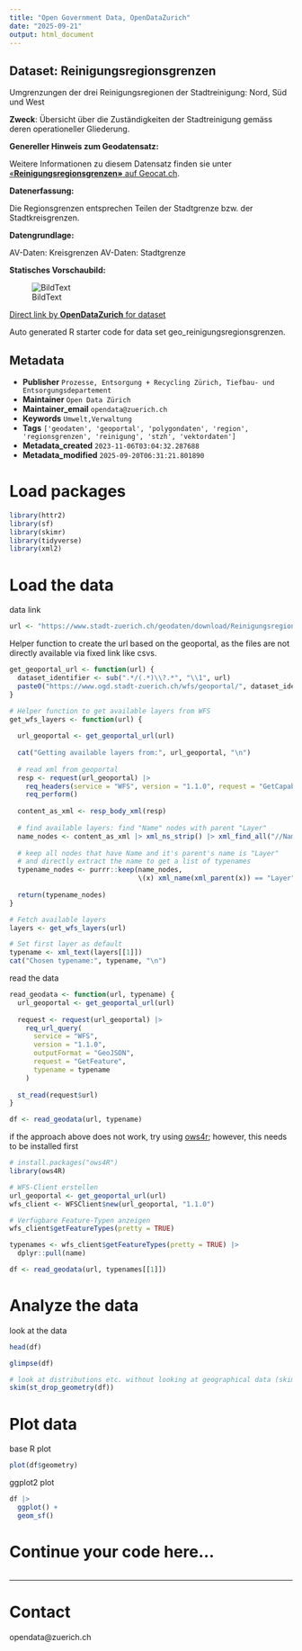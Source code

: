 ```yaml
---
title: "Open Government Data, OpenDataZurich"
date: "2025-09-21"
output: html_document
---
```


## Dataset: Reinigungsregionsgrenzen

Umgrenzungen der drei Reinigungsregionen der Stadtreinigung: Nord, Süd und West

**Zweck**: Übersicht über die Zuständigkeiten der Stadtreinigung gemäss deren operationeller Gliederung.

**Genereller Hinweis zum Geodatensatz:**


Weitere Informationen zu diesem Datensatz finden sie unter [«**Reinigungsregionsgrenzen»** auf Geocat.ch](https://www.geocat.ch/geonetwork/srv/ger/catalog.search#/metadata/3de97f70-6637-2f28-7bca-19a3e764604c).				
			   

**Datenerfassung:**

Die Regionsgrenzen entsprechen Teilen der Stadtgrenze bzw. der Stadtkreisgrenzen.

**Datengrundlage:**

AV-Daten: Kreisgrenzen
AV-Daten: Stadtgrenze

**Statisches Vorschaubild:**

![BildText](https://www.gis.stadt-zuerich.ch/zueriplan_docs/geocat/3de97f70-6637-2f28-7bca-19a3e764604c.png)



[Direct link by **OpenDataZurich** for dataset](https://data.stadt-zuerich.ch/dataset/geo_reinigungsregionsgrenzen)

Auto generated R starter code for data set geo_reinigungsregionsgrenzen.

## Metadata

- **Publisher** `Prozesse, Entsorgung + Recycling Zürich, Tiefbau- und Entsorgungsdepartement`
- **Maintainer** `Open Data Zürich`
- **Maintainer_email** `opendata@zuerich.ch`
- **Keywords** `Umwelt,Ver­walt­ung`
- **Tags** `['geodaten', 'geoportal', 'polygondaten', 'region', 'regionsgrenzen', 'reinigung', 'stzh', 'vektordaten']`
- **Metadata_created** `2023-11-06T03:04:32.287688`
- **Metadata_modified** `2025-09-20T06:31:21.801890`


# Load packages

```r
library(httr2)
library(sf)
library(skimr)
library(tidyverse)
library(xml2)
```

# Load the data

data link
```r
url <- "https://www.stadt-zuerich.ch/geodaten/download/Reinigungsregionsgrenzen?format=geojson_link"
```


Helper function to create the url based on the geoportal, as the files are not directly available via fixed link like csvs.
```r
get_geoportal_url <- function(url) {
  dataset_identifier <- sub(".*/(.*)\\?.*", "\\1", url)
  paste0("https://www.ogd.stadt-zuerich.ch/wfs/geoportal/", dataset_identifier)
}
```

```r
# Helper function to get available layers from WFS
get_wfs_layers <- function(url) {
  
  url_geoportal <- get_geoportal_url(url)
  
  cat("Getting available layers from:", url_geoportal, "\n")
  
  # read xml from geoportal
  resp <- request(url_geoportal) |> 
    req_headers(service = "WFS", version = "1.1.0", request = "GetCapabilities") |> 
    req_perform()
  
  content_as_xml <- resp_body_xml(resp)
  
  # find available layers: find "Name" nodes with parent "Layer"
  name_nodes <- content_as_xml |> xml_ns_strip() |> xml_find_all("//Name")
  
  # keep all nodes that have Name and it's parent's name is "Layer"
  # and directly extract the name to get a list of typenames
  typename_nodes <- purrr::keep(name_nodes,
                                \(x) xml_name(xml_parent(x)) == "Layer")
  
  return(typename_nodes)
}

# Fetch available layers
layers <- get_wfs_layers(url)

# Set first layer as default
typename <- xml_text(layers[[1]])
cat("Chosen typename:", typename, "\n")
```

read the data
```r
read_geodata <- function(url, typename) {
  url_geoportal <- get_geoportal_url(url)
  
  request <- request(url_geoportal) |>
    req_url_query(
      service = "WFS",
      version = "1.1.0",
      outputFormat = "GeoJSON",
      request = "GetFeature",
      typename = typename
    )
  
  st_read(request$url)
}

df <- read_geodata(url, typename)
```

if the approach above does not work, try using [ows4r](https://eblondel.github.io/ows4R/); however, this needs to be installed first
```r
# install.packages("ows4R")
library(ows4R)

# WFS-Client erstellen
url_geoportal <- get_geoportal_url(url)
wfs_client <- WFSClient$new(url_geoportal, "1.1.0")

# Verfügbare Feature-Typen anzeigen
wfs_client$getFeatureTypes(pretty = TRUE)

typenames <- wfs_client$getFeatureTypes(pretty = TRUE) |> 
  dplyr::pull(name)

df <- read_geodata(url, typenames[[1]])
```

# Analyze the data

look at the data
```r
head(df)
```

```r
glimpse(df)
```

```r
# look at distributions etc. without looking at geographical data (skim cannot deal with geometries)
skim(st_drop_geometry(df))
```

# Plot data

base R plot
```r
plot(df$geometry)
```

ggplot2 plot
```r
df |>
  ggplot() +
  geom_sf()
```

# Continue your code here...

```r

```

------------------------------------------------------------------------

# Contact

opendata@zuerich.ch
